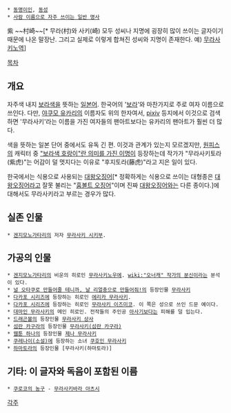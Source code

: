  * [[동명이인]], [[동성]]
 * [[사람 이름으로 자주 쓰이는 일반 명사]]

紫
~~村崎~~[* 무라(村)와 사키(崎) 모두 성씨나 지명에 굉장히 많이 쓰이는 글자이기 때문에 나온 말장난. 그리고 실제로 이렇게 합쳐진 성씨와 지명이 존재한다. 예) [[무라사키노역]]]

[[목차]]
== 개요 ==
자주색 내지 [[보라색]]을 뜻하는 [[일본어]].
한국어의 '[[보라]]'와 마찬가지로 주로 여자 이름으로 쓰인다. 다만, [[야쿠모 유카리]]의 이름자도 위의 한자여서, [[pixiv]] 등지에서 이것으로 검색하면 '무라사키'라는 이름을 가진 여자들의 팬아트보다는 유카리의 팬아트가 훨씬 더 많다.

색을 뜻하는 일본 단어 중에서도 유독 긴 편. 이것과 관계가 있는지 모르겠지만, [[원피스]]의 캐릭터 중 [[잇쇼|"보라색 호랑이"란 의미를 가진 이명]]이 등장하는데 작가가 "무라사키토라(紫虎)"는 어감이 덜 멋지다는 이유로 "후지토라(藤虎)"라고 지은 일이 있다.

한국에서는 식용으로 사용되는 [[대왕오징어]][* 정확하게는 식용으로 쓰이는 대형종은 [[대왕오징어]]라고 잘못 불리는 "[[훔볼트 오징어]]"이며 진짜 [[대왕오징어]]와는 다른 종이다.]에 대해서도 무라사키라고 부르는 경우가 많다.
== 실존 인물 ==
 * [[겐지모노가타리]]의 저자 [[무라사키 시키부]].

== 가공의 인물 ==
 * [[겐지모노가타리]]의 비운의 히로인 [[무라사키노우에]]. [[wiki:"오너캐" 작가의 분신]]이라는 분석이 있다.
 * [[널 오타쿠로 만들어줄 테니까, 날 리얼충으로 만들어줘!]]의 등장인물 [[사가와 유카리|무라사키]]
 * [[다카포 시리즈]]에 등장하는 히로인 [[에리카 무라사키]].
 * [[다카포 시리즈]]에 등장하는 히로인 [[무라사키 이즈미코]]. 이 쪽은 성으로 쓰인 드문 예이다.
 * [[대마인 무라사키]]의 메인 히로인. 전작들의 주인공 [[아사기]]보다는 피해를 덜 입는다.
 * [[드래곤볼]]의 등장인물 [[무라사키 상사]]
 * [[섬란 카구라]]의 등장인물 [[무라사키(섬란 카구라)]]
 * [[웹툰 하나]]의 등장인물 [[제나 무라사키]]
 * [[쿠레나이(소설)]]에 등장하는 소녀 [[쿠호인 무라사키]]
 * [[하마토라]]의 등장인물 [무라사키(하마토라)]

== 기타: 이 글자와 독음이 포함된 이름 ==
 * [[쿠로코의 농구]] - [[무라사키바라 아츠시]]

[[각주]]
